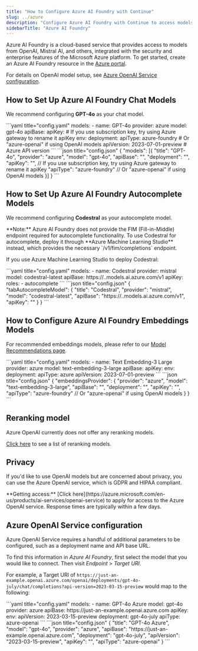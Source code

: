 ```yaml
---
title: "How to Configure Azure AI Foundry with Continue"
slug: ../azure
description: "Configure Azure AI Foundry with Continue to access models from OpenAI and Mistral with Microsoft's enterprise security features, including setup for GPT-4o, Codestral, and embedding models"
sidebarTitle: "Azure AI Foundry"
---
```


Azure AI Foundry is a cloud-based service that provides access to models from OpenAI, Mistral AI, and others, integrated with the security and enterprise features of the Microsoft Azure platform. To get started, create an Azure AI Foundry resource in the [Azure portal](https://portal.azure.com).

<Info>

For details on OpenAI model setup, see [Azure OpenAI Service configuration](#how-to-configure-azure-openai-service).

</Info>

## How to Set Up Azure AI Foundry Chat Models

We recommend configuring **GPT-4o** as your chat model.

<Tabs>
  <Tab title="YAML">
  ```yaml title="config.yaml"
  models:
    - name: GPT-4o
      provider: azure
      model: gpt-4o
      apiBase: <YOUR_DEPLOYMENT_BASE>
      apiKey: <YOUR_AZURE_API_KEY> # If you use subscription key, try using Azure gateway to rename it apiKey
      env:
        deployment: <YOUR_DEPLOYMENT_NAME>
        apiType: azure-foundry # Or "azure-openai" if using OpenAI models
        apiVersion: 2023-07-01-preview # Azure API version
  ```
  </Tab>
  <Tab title="JSON">
  ```json title="config.json"
  {
    "models": [{
        "title": "GPT-4o",
        "provider": "azure",
        "model": "gpt-4o",
        "apiBase": "<YOUR_DEPLOYMENT_BASE>",
        "deployment": "<YOUR_DEPLOYMENT_NAME>",
        "apiKey": "<YOUR_AZURE_API_KEY>", // If you use subscription key, try using Azure gateway to rename it apiKey
        "apiType": "azure-foundry" // Or "azure-openai" if using OpenAI models
    }]
  }
  ```
  </Tab>
</Tabs>

## How to Set Up Azure AI Foundry Autocomplete Models

We recommend configuring **Codestral** as your autocomplete model.

<Info>
  **Note:** Azure AI Foundry does not provide the FIM (Fill-in-Middle) endpoint
  required for autocomplete functionality. To use Codestral for autocomplete,
  deploy it through **Azure Machine Learning Studio** instead, which provides
  the necessary `/v1/fim/completions` endpoint.
</Info>

If you use Azure Machine Learning Studio to deploy Codestral:

<Tabs>
	<Tab title="YAML">
	```yaml title="config.yaml"
  models:
    - name: Codestral
      provider: mistral
      model: codestral-latest
      apiBase: https://<YOUR_MODEL_NAME>.<YOUR_REGION>.models.ai.azure.com/v1
      apiKey: <YOUR_AZURE_API_KEY>
      roles:
        - autocomplete
  ```
  </Tab>
  <Tab title="JSON">
  ```json title="config.json"
  {
    "tabAutocompleteModel": {
      "title": "Codestral",
      "provider": "mistral",
      "model": "codestral-latest", 
      "apiBase": "https://<YOUR_MODEL_NAME>.<YOUR_REGION>.models.ai.azure.com/v1",
      "apiKey": "<YOUR_AZURE_API_KEY>"
    }
  }
  ```
  </Tab>
</Tabs>

## How to Configure Azure AI Foundry Embeddings Models

For recommended embeddings models, please refer to our [Model Recommendations page](/customization/models).

<Tabs>
    <Tab title="YAML">
    ```yaml title="config.yaml"
    models:
      - name: Text Embedding-3 Large
        provider: azure
        model: text-embedding-3-large
        apiBase: <YOUR_DEPLOYMENT_BASE>
        apiKey: <YOUR_AZURE_API_KEY>
        env:
          deployment: <YOUR_DEPLOYMENT_NAME>
          apiType: azure
          apiVersion: 2023-07-01-preview
    ```
    </Tab>
    <Tab title="JSON">
    ```json title="config.json"
    {
      "embeddingsProvider": {
        "provider": "azure",
        "model": "text-embedding-3-large",
        "apiBase": "<YOUR_DEPLOYMENT_BASE>",
        "deployment": "<YOUR_DEPLOYMENT_NAME>",
        "apiKey": "<YOUR_AZURE_API_KEY>",
        "apiType": "azure-foundry" // Or "azure-openai" if using OpenAI models
      }
    }
    ```
    </Tab>
</Tabs>

## Reranking model

Azure OpenAI currently does not offer any reranking models.

[Click here](../../model-roles/reranking.mdx) to see a list of reranking models.

## Privacy

If you'd like to use OpenAI models but are concerned about privacy, you can use the Azure OpenAI service, which is GDPR and HIPAA compliant.

<Info>
  **Getting access:** [Click
  here](https://azure.microsoft.com/en-us/products/ai-services/openai-service)
  to apply for access to the Azure OpenAI service. Response times are typically
  within a few days.
</Info>

## Azure OpenAI Service configuration

Azure OpenAI Service requires a handful of additional parameters to be configured, such as a deployment name and API base URL.

To find this information in _Azure AI Foundry_, first select the model that you would like to connect. Then visit _Endpoint_ > _Target URI_.

For example, a Target URI of `https://just-an-example.openai.azure.com/openai/deployments/gpt-4o-july/chat/completions?api-version=2023-03-15-preview` would map to the following:

<Tabs>
	<Tab title="YAML">
    ```yaml title="config.yaml"
    models:
      - name: GPT-4o Azure
        model: gpt-4o
        provider: azure
        apiBase: https://just-an-example.openai.azure.com
        apiKey: <YOUR_AZURE_API_KEY>
        env:
          apiVersion: 2023-03-15-preview
          deployment: gpt-4o-july
          apiType: azure-openai
    ```
  </Tab>
  <Tab title="JSON">
    ```json title="config.json"
    {
      "title": "GPT-4o Azure",
      "model": "gpt-4o",
      "provider": "azure",
      "apiBase": "https://just-an-example.openai.azure.com",
      "deployment": "gpt-4o-july",
      "apiVersion": "2023-03-15-preview",
      "apiKey": "<YOUR_AZURE_API_KEY>",
      "apiType": "azure-openai"
    }
    ```
  </Tab>
</Tabs>
